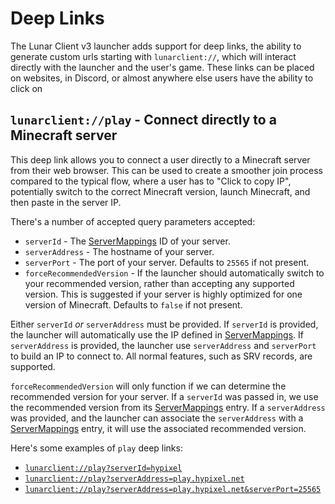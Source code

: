 
# Deep Links

The Lunar Client v3 launcher adds support for deep links, the ability to generate custom urls starting with `lunarclient://`,
which will interact directly with the launcher and the user's game. These links can be placed on websites, in Discord, or
almost anywhere else users have the ability to click on 

## `lunarclient://play` - Connect directly to a Minecraft server
 
This deep link allows you to connect a user directly to a Minecraft server from their web browser. This can be used to create
a smoother join process compared to the typical flow, where a user has to "Click to copy IP", potentially switch to the correct Minecraft
version, launch Minecraft, and then paste in the server IP.

There's a number of accepted query parameters accepted:
* `serverId` - The [ServerMappings](https://lunarclient.dev/server-mappings/introduction) ID of your server.
* `serverAddress` - The hostname of your server.
* `serverPort` - The port of your server. Defaults to `25565` if not present.
* `forceRecommendedVersion` - If the launcher should automatically switch to your recommended version, rather than accepting any
  supported version. This is suggested if your server is highly optimized for one version of Minecraft. Defaults to `false` if not present.

Either `serverId` *or* `serverAddress` must be provided. If `serverId` is provided, the launcher will automatically use the IP defined in
[ServerMappings](https://lunarclient.dev/server-mappings/introduction). If `serverAddress` is provided, the launcher use `serverAddress`
and `serverPort` to build an IP to connect to. All normal features, such as SRV records, are supported.

`forceRecommendedVersion` will only function if we can determine the recommended version for your server. If a `serverId` was passed in, we
use the recommended version from its [ServerMappings](https://lunarclient.dev/server-mappings/introduction) entry. If a `serverAddress` was
provided, and the launcher can associate the `serverAddress` with a [ServerMappings](https://lunarclient.dev/server-mappings/introduction)
entry, it will use the associated recommended version.

Here's some examples of `play` deep links:
* <a href="lunarclient://play?serverId=hypixel">`lunarclient://play?serverId=hypixel`</a>
* <a href="lunarclient://play?serverAddress=play.hypixel.net">`lunarclient://play?serverAddress=play.hypixel.net`</a>
* <a href="lunarclient://play?serverAddress=play.hypixel.net&serverPort=25565">`lunarclient://play?serverAddress=play.hypixel.net&serverPort=25565`</a>

